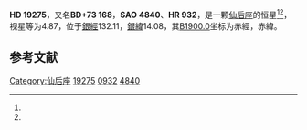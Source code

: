 {{Starbox begin
| name = HD 19275
}}
{{Starbox observe
| epoch = [[J2000.0|J2000.0]]
| constell = [[仙后座|仙后座]]<ref name=SIMBAD>{{cite web
 | url=http://simbad.u-strasbg.fr/simbad/sim-id?Ident=HR+932
 | title=Pulsating variable Star
 | publisher=Centre de Données astronomiques de Strasbourg
 | work=SIMBAD
 | accessdate=2012-07-13
 | archive-date=2016-03-18
 | archive-url=https://web.archive.org/web/20160318170018/http://simbad.u-strasbg.fr/simbad/sim-id?Ident=HR+932
 | dead-url=no
 }}</ref><ref name=DATA>{{cite web
 | url=http://vizier.u-strasbg.fr/viz-bin/VizieR-5?-out.add=.&-source=5050&-corr=PK=HR&-out.max=9999&HR=932
 | title =VizieR Detailed Page
 | accessdate=2012-07-13}}</ref>
| 星官 = 
| ra = {{RA|3|11|56.3}}<ref name=SIMBAD /><ref name=DATA />
| dec = {{DEC|+74|23|37}}<ref name=SIMBAD /><ref name=DATA />
| appmag_v = 4.87<ref name=SIMBAD /><ref name=DATA />
}}
{{Starbox character
| class = A2Vnn<ref name=SIMBAD /><ref name=DATA />
| b-v = 0.02<ref name=SIMBAD /><ref name=DATA />
| u-b = 0.05<ref name=SIMBAD /><ref name=DATA />
| r-i = -0.01<ref name=SIMBAD /><ref name=DATA />
| variable = 
}}
{{Starbox astrometry
| radial_v = 0.05
| prop_mo_ra = 10
| parallax = 0.032
| p_error = 
}}
{{Starbox catalog
| names =BD+73 168，[[SAO星表|SAO]] 4840，[[HD星表|HD]] 19275，[[HR星表|HR]] 932}}
{{Starbox reference |Simbad=HR+932}}
{{Starbox end}}

'''HD 19275'''，又名'''BD+73 168'''，'''SAO 4840'''、'''HR 932'''，是一颗[[仙后座|仙后座]]的恒星<ref name=SIMBAD /><ref name=DATA />，视星等为4.87，位于[[銀道座標系|銀經]]132.11，[[銀道座標系|銀緯]]14.08，其[[B1900.0|B1900.0]]坐标为赤經{{RA|3|1|5.2}}，赤緯{{DEC|+74|14.08|49}}。

== 参考文献 ==
{{reflist}}

{{star-stub}}

[[Category:仙后座|Category:仙后座]]
[[Category:HD和HDE天體|19275]]
[[Category:HR天體|0932]]
[[Category:SAO天體|4840]]